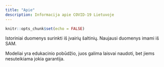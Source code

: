 ```yaml
---
title: "Apie"
description: Informacija apie COVID-19 Lietuvoje
---
```


```r
knitr::opts_chunk$set(echo = FALSE)
```

 Istoriniai duomenys surinkti iš įvairių šaltinių. Naujausi duomenys imami iš SAM.

Modeliai yra edukacinio pobūdžio, juos galima laisvai naudoti, bet jiems nesuteikiama jokia garantija.
